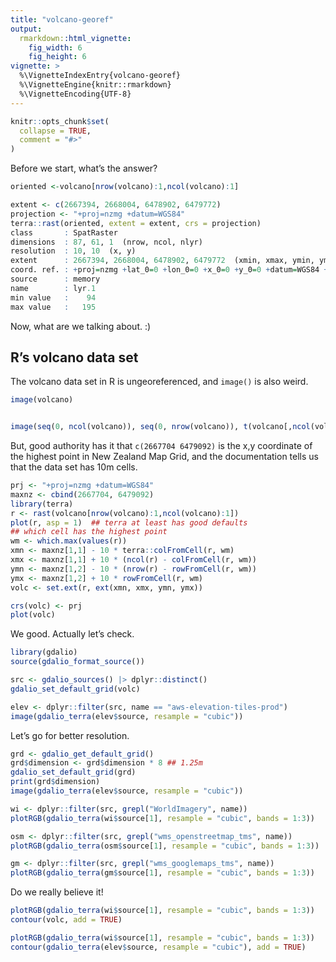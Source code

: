 ```yaml
---
title: "volcano-georef"
output:
  rmarkdown::html_vignette:
    fig_width: 6
    fig_height: 6
vignette: >
  %\VignetteIndexEntry{volcano-georef}
  %\VignetteEngine{knitr::rmarkdown}
  %\VignetteEncoding{UTF-8}
---
```


```r
knitr::opts_chunk$set(
  collapse = TRUE,
  comment = "#>"
)
```



Before we start, what's the answer?

```R
oriented <-volcano[nrow(volcano):1,ncol(volcano):1]

extent <- c(2667394, 2668004, 6478902, 6479772)
projection <- "+proj=nzmg +datum=WGS84"
terra::rast(oriented, extent = extent, crs = projection)
class       : SpatRaster 
dimensions  : 87, 61, 1  (nrow, ncol, nlyr)
resolution  : 10, 10  (x, y)
extent      : 2667394, 2668004, 6478902, 6479772  (xmin, xmax, ymin, ymax)
coord. ref. : +proj=nzmg +lat_0=0 +lon_0=0 +x_0=0 +y_0=0 +datum=WGS84 +units=m +no_defs 
source      : memory 
name        : lyr.1 
min value   :    94 
max value   :   195 
```

Now, what are we talking about. :)


## R's volcano data set

The volcano data set in R is ungeoreferenced, and `image()` is also weird. 

```r
image(volcano)


image(seq(0, ncol(volcano)), seq(0, nrow(volcano)), t(volcano[,ncol(volcano):1]), asp = 1)
```

But, good authority has it that `c(2667704 6479092)` is the x,y coordinate of the highest point in New Zealand Map Grid, and the documentation tells us that the data set has 10m cells.  

```r
prj <- "+proj=nzmg +datum=WGS84"
maxnz <- cbind(2667704, 6479092)
library(terra)
r <- rast(volcano[nrow(volcano):1,ncol(volcano):1])
plot(r, asp = 1)  ## terra at least has good defaults 
## which cell has the highest point
wm <- which.max(values(r))
xmn <- maxnz[1,1] - 10 * terra::colFromCell(r, wm)
xmx <- maxnz[1,1] + 10 * (ncol(r) - colFromCell(r, wm))
ymn <- maxnz[1,2] - 10 * (nrow(r) - rowFromCell(r, wm))
ymx <- maxnz[1,2] + 10 * rowFromCell(r, wm)
volc <- set.ext(r, ext(xmn, xmx, ymn, ymx))

crs(volc) <- prj
plot(volc)
```


We good. Actually let's check. 


```r
library(gdalio)
source(gdalio_format_source())

```


```r
src <- gdalio_sources() |> dplyr::distinct()
gdalio_set_default_grid(volc)

elev <- dplyr::filter(src, name == "aws-elevation-tiles-prod")
image(gdalio_terra(elev$source, resample = "cubic"))
```


Let's go for better resolution. 

```r
grd <- gdalio_get_default_grid()
grd$dimension <- grd$dimension * 8 ## 1.25m
gdalio_set_default_grid(grd)
print(grd$dimension)
image(gdalio_terra(elev$source, resample = "cubic"))
```

```r
wi <- dplyr::filter(src, grepl("WorldImagery", name)) 
plotRGB(gdalio_terra(wi$source[1], resample = "cubic", bands = 1:3))

```



```r
osm <- dplyr::filter(src, grepl("wms_openstreetmap_tms", name)) 
plotRGB(gdalio_terra(osm$source[1], resample = "cubic", bands = 1:3))
```

```r
gm <- dplyr::filter(src, grepl("wms_googlemaps_tms", name)) 
plotRGB(gdalio_terra(gm$source[1], resample = "cubic", bands = 1:3))
```

Do we really believe it!

```r
plotRGB(gdalio_terra(wi$source[1], resample = "cubic", bands = 1:3))
contour(volc, add = TRUE)
```


```r
plotRGB(gdalio_terra(wi$source[1], resample = "cubic", bands = 1:3))
contour(gdalio_terra(elev$source, resample = "cubic"), add = TRUE)
```
